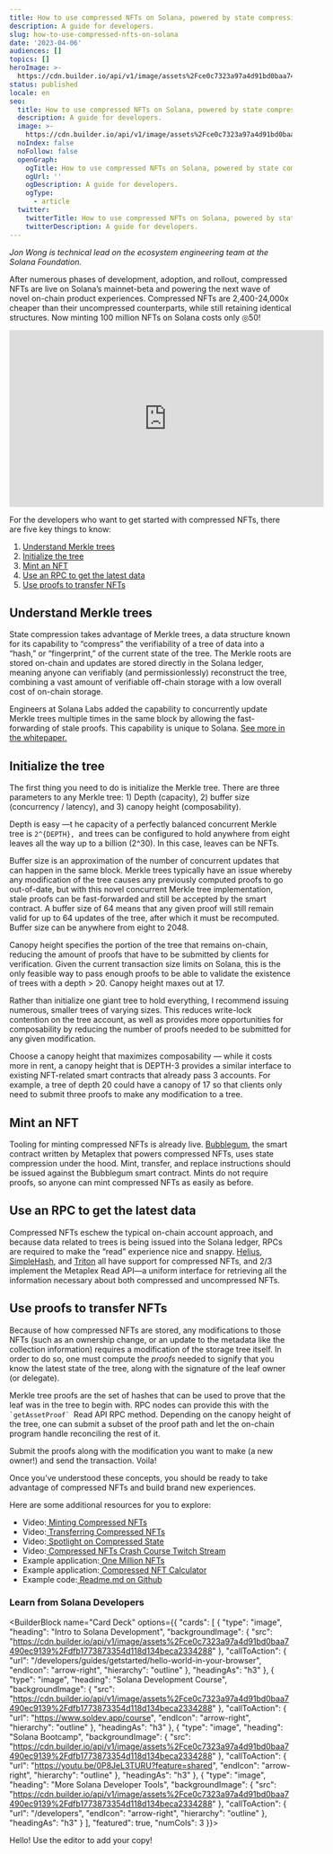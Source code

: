 ```yaml
---
title: How to use compressed NFTs on Solana, powered by state compression
description: A guide for developers.
slug: how-to-use-compressed-nfts-on-solana
date: '2023-04-06'
audiences: []
topics: []
heroImage: >-
  https://cdn.builder.io/api/v1/image/assets%2Fce0c7323a97a4d91bd0baa7490ec9139%2Fe085d3562fc54ec4a1623b2143d31d2d
status: published
locale: en
seo:
  title: How to use compressed NFTs on Solana, powered by state compression
  description: A guide for developers.
  image: >-
    https://cdn.builder.io/api/v1/image/assets%2Fce0c7323a97a4d91bd0baa7490ec9139%2Fe085d3562fc54ec4a1623b2143d31d2d
  noIndex: false
  noFollow: false
  openGraph:
    ogTitle: How to use compressed NFTs on Solana, powered by state compression
    ogUrl: ''
    ogDescription: A guide for developers.
    ogType:
      - article
  twitter:
    twitterTitle: How to use compressed NFTs on Solana, powered by state compression
    twitterDescription: A guide for developers.
---
```


_Jon Wong is technical lead on the ecosystem engineering team at the Solana Foundation._

After numerous phases of development, adoption, and rollout, compressed NFTs are live on Solana’s mainnet-beta and powering the next wave of novel on-chain product experiences. Compressed NFTs are 2,400-24,000x cheaper than their uncompressed counterparts, while still retaining identical structures. Now minting 100 million NFTs on Solana costs only ◎50!


<iframe width="560" height="315" src="https://www.youtube.com/embed/A_U1Nd41vPc" title="YouTube video player" frameborder="0" allow="accelerometer; autoplay; clipboard-write; encrypted-media; gyroscope; picture-in-picture; web-share" referrerpolicy="strict-origin-when-cross-origin" allowfullscreen></iframe>


For the developers who want to get started with compressed NFTs, there are five key things to know:

1.  [Understand Merkle trees](https://solana.com/news/how-to-use-compressed-nfts-on-solana#understand-merkle-trees)
2.  [Initialize the tree](https://solana.com/news/how-to-use-compressed-nfts-on-solana#initialize-tree)
3.  [Mint an NFT](https://solana.com/news/how-to-use-compressed-nfts-on-solana#mint-an-nft)
4.  [Use an RPC to get the latest data](https://solana.com/news/how-to-use-compressed-nfts-on-solana#rpc)
5.  [Use proofs to transfer NFTs](https://solana.com/news/how-to-use-compressed-nfts-on-solana#proofs)

## Understand Merkle trees

State compression takes advantage of Merkle trees, a data structure known for its capability to “compress” the verifiability of a tree of data into a “hash,” or “fingerprint,” of the current state of the tree. The Merkle roots are stored on-chain and updates are stored directly in the Solana ledger, meaning anyone can verifiably (and permissionlessly) reconstruct the tree, combining a vast amount of verifiable off-chain storage with a low overall cost of on-chain storage. 

Engineers at Solana Labs added the capability to concurrently update Merkle trees multiple times in the same block by allowing the fast-forwarding of stale proofs. This capability is unique to Solana. [See more in the whitepaper.](https://drive.google.com/file/d/1BOpa5OFmara50fTvL0VIVYjtg-qzHCVc/view)

<h2>Initialize the tree</h2><p>The first thing you need to do is initialize the Merkle tree. There are three parameters to any Merkle tree: 1) Depth (capacity), 2) buffer size (concurrency / latency), and 3) canopy height (composability).</p><p>Depth is easy —t he capacity of a perfectly balanced concurrent Merkle tree is <code>2^{DEPTH}, </code>and trees can be configured to hold anywhere from eight leaves all the way up to a billion (2^30). In this case, leaves can be NFTs.</p><p>Buffer size is an approximation of the number of concurrent updates that can happen in the same block. Merkle trees typically have an issue whereby any modification of the tree causes any previously computed proofs to go out-of-date, but with this novel concurrent Merkle tree implementation, stale proofs can be fast-forwarded and still be accepted by the smart contract. A buffer size of 64 means that any given proof will still remain valid for up to 64 updates of the tree, after which it must be recomputed. Buffer size can be anywhere from eight to 2048.</p><p>Canopy height specifies the portion of the tree that remains on-chain, reducing the amount of proofs that have to be submitted by clients for verification. Given the current transaction size limits on Solana, this is the only feasible way to pass enough proofs to be able to validate the existence of trees with a depth &gt; 20. Canopy height maxes out at 17.</p><p>Rather than initialize one giant tree to hold everything, I recommend issuing numerous, smaller trees of varying sizes. This reduces write-lock contention on the tree account, as well as provides more opportunities for composability by reducing the number of proofs needed to be submitted for any given modification.</p><p>Choose a canopy height that maximizes composability — while it costs more in rent, a canopy height that is DEPTH-3 provides a similar interface to existing NFT-related smart contracts that already pass 3 accounts. For example, a tree of depth 20 could have a canopy of 17 so that clients only need to submit three proofs to make any modification to a tree.</p>

## Mint an NFT

Tooling for minting compressed NFTs is already live. [Bubblegum](https://github.com/metaplex-foundation/metaplex-program-library/tree/master/bubblegum/program), the smart contract written by Metaplex that powers compressed NFTs, uses state compression under the hood. Mint, transfer, and replace instructions should be issued against the Bubblegum smart contract. Mints do not require proofs, so anyone can mint compressed NFTs as easily as before.

## Use an RPC to get the latest data

Compressed NFTs eschew the typical on-chain account approach, and because data related to trees is being issued into the Solana ledger, RPCs are required to make the “read” experience nice and snappy. [Helius](https://helius.xyz/), [SimpleHash](https://simplehash.com/), and [Triton](https://triton.one/#/) all have support for compressed NFTs, and 2/3 implement the Metaplex Read API—a uniform interface for retrieving all the information necessary about both compressed and uncompressed NFTs.

<h2>Use proofs to transfer NFTs</h2><p>Because of how compressed NFTs are stored, any modifications to those NFTs (such as an ownership change, or an update to the metadata like the collection information) requires a modification of the storage tree itself. In order to do so, one must compute the <em>proofs</em> needed to signify that you know the latest state of the tree, along with the signature of the leaf owner (or delegate).&nbsp;</p><p>Merkle tree proofs are the set of hashes that can be used to prove that the leaf was in the tree to begin with.&nbsp;RPC nodes can provide this with the <code>`getAssetProof` </code>Read API RPC method. Depending on the canopy height of the tree, one can submit a subset of the proof path and let the on-chain program handle reconciling the rest of it.&nbsp;</p><p>Submit the proofs along with the modification you want to make (a new owner!) and send the transaction. Voila!</p><p>Once you’ve understood these concepts, you should be ready to take advantage of compressed NFTs and build brand new experiences.</p><p>Here are some additional resources for you to explore:</p><ul><li>Video:<a href="https://www.youtube.com/watch?v=A_U1Nd41vPc" rel="noopener noreferrer" target="_blank"> Minting Compressed NFTs</a></li><li>Video:<a href="https://www.youtube.com/watch?v=FOO5eT7K_e4" rel="noopener noreferrer" target="_blank"> Transferring Compressed NFTs</a></li><li>Video:<a href="https://youtu.be/W4xm4kuXwQk" rel="noopener noreferrer" target="_blank"> Spotlight on Compressed State</a></li><li>Video:<a href="https://www.twitch.tv/videos/1779068559" rel="noopener noreferrer" target="_blank"> Compressed NFTs Crash Course Twitch Stream</a></li><li>Example application:<a href="https://www.onemillionnfts.page/" rel="noopener noreferrer" target="_blank"> One Million NFTs</a></li><li>Example application:<a href="https://compressed.app/" rel="noopener noreferrer" target="_blank"> Compressed NFT Calculator</a></li><li>Example code:<a href="https://github.com/solana-developers/compressed-nfts/#readme" rel="noopener noreferrer" target="_blank"> Readme.md on Github</a></li></ul>

### Learn from Solana Developers

<BuilderBlock name="Card Deck" options={{
  "cards": [
    {
      "type": "image",
      "heading": "Intro to Solana Development",
      "backgroundImage": {
        "src": "https://cdn.builder.io/api/v1/image/assets%2Fce0c7323a97a4d91bd0baa7490ec9139%2Fdfb1773873354d118d134beca2334288"
      },
      "callToAction": {
        "url": "/developers/guides/getstarted/hello-world-in-your-browser",
        "endIcon": "arrow-right",
        "hierarchy": "outline"
      },
      "headingAs": "h3"
    },
    {
      "type": "image",
      "heading": "Solana Development Course",
      "backgroundImage": {
        "src": "https://cdn.builder.io/api/v1/image/assets%2Fce0c7323a97a4d91bd0baa7490ec9139%2Fdfb1773873354d118d134beca2334288"
      },
      "callToAction": {
        "url": "https://www.soldev.app/course",
        "endIcon": "arrow-right",
        "hierarchy": "outline"
      },
      "headingAs": "h3"
    },
    {
      "type": "image",
      "heading": "Solana Bootcamp",
      "backgroundImage": {
        "src": "https://cdn.builder.io/api/v1/image/assets%2Fce0c7323a97a4d91bd0baa7490ec9139%2Fdfb1773873354d118d134beca2334288"
      },
      "callToAction": {
        "url": "https://youtu.be/0P8JeL3TURU?feature=shared",
        "endIcon": "arrow-right",
        "hierarchy": "outline"
      },
      "headingAs": "h3"
    },
    {
      "type": "image",
      "heading": "More Solana Developer Tools",
      "backgroundImage": {
        "src": "https://cdn.builder.io/api/v1/image/assets%2Fce0c7323a97a4d91bd0baa7490ec9139%2Fdfb1773873354d118d134beca2334288"
      },
      "callToAction": {
        "url": "/developers",
        "endIcon": "arrow-right",
        "hierarchy": "outline"
      },
      "headingAs": "h3"
    }
  ],
  "featured": true,
  "numCols": 3
}}>

</BuilderBlock>

Hello! Use the editor to add your copy!

